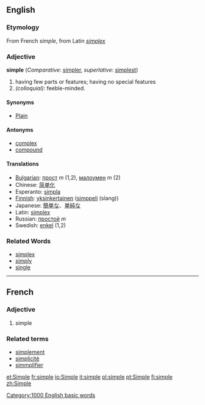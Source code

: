 ==English==
===Etymology===
From French ''simple'', from Latin ''[[simplex]]''

===Adjective===
'''simple''' (''Comparative'': [[simpler]], ''superlative'': [[simplest]])
#having few parts or features; having no special features
#''(colloquial):'' feeble-minded.

====Synonyms====
*[[Plain]]

====Antonyms====
*[[complex]]
*[[compound]]

====Translations====
*[[Bulgarian]]: [[прост]] ''m'' (1,2), [[малоумен]] ''m'' (2)
*Chinese: [[简单化]]
*Esperanto: [[simpla]]
*[[Finnish]]: [[yksinkertainen]] ([[simppeli]] (slang))
*Japanese: [[簡単な]]、[[単純な]]
*Latin: [[simplex]]
*Russian: [[простой]] ''m''
*Swedish: [[enkel]] (1,2)

===Related Words===
*[[simplex]]
*[[simply]]
*[[single]]
----

==French==
===Adjective===

# simple

===Related terms===
*[[simplement]]
*[[simplicité]]
*[[simmplifier]]

[[Category:1000 English basic words]]

[[et:Simple]]
[[fr:simple]]
[[io:Simple]]
[[it:simple]]
[[pl:simple]]
[[pt:Simple]]
[[fi:simple]]
[[zh:Simple]]